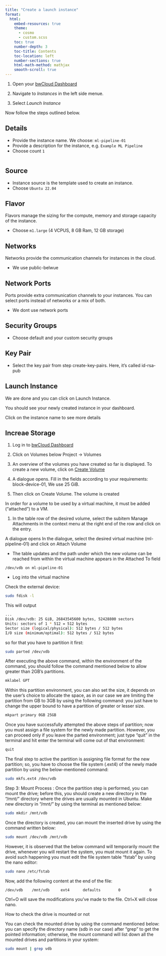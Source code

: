 ```yaml
---
title: "Create a launch instance" 
format: 
  html: 
    embed-resources: true
    theme: 
      - cosmo 
      - custom.scss 
    toc: true 
    number-depth: 3  
    toc-title: Contents 
    toc-location: left 
    number-sections: true 
    html-math-method: mathjax 
    smooth-scroll: true 
---
```





1. Open your [bwCloud Dashboard](https://portal.bw-cloud.org)

1. Navigate to *Instances* in the left side menue.

1. Select *Launch Instance*


Now follow the steps outlined below.

## Details

 - Provide the instance name. We choose: `ml-pipeline-01`
 - Provide a description for the instance, e.g. `Example ML Pipeline`
 - Choose count `1`

![]()


## Source

- Instance source is the template used to create an instance.
- Choose `Ubuntu 22.04`


## Flavor

Flavors manage the sizing for the compute, memory and storage capacity of the instance.

- Choose `m1.large` (4 VCPUS, 8 GB Ram, 12 GB storage)

## Networks

Networks provide the communication channels for instances in the cloud.

- We use public-belwue

## Network Ports

Ports provide extra communication channels to your instances. You can select ports instead of networks or a mix of both.

- We dont use network ports

## Security Groups

- Choose default and your custom security groups

## Key Pair

- Select the key pair from step create-key-pairs. Here, it's called id-rsa-pub

## Launch Instance

We are done and you can click on Launch Instance. 

You should see your newly created instance in your dashboard.

Click on the instance name to see more details


## Increae Storage

1. Log in to [bwCloud Dashboard](https://bw-cloud.org/q/d)

1. Click on Volumes below Project → Volumes

1. An overview of the volumes you have created so far is displayed. To create a new volume, click on [Create Volume](https://portal.bw-cloud.org/project/volumes/create/)

1. A dialogue opens. Fill in the fields according to your requirements: block-device-01, We use 25 GiB.

1. Then click on Create Volume. The volume is created


In order for a volume to be used by a virtual machine, it must be added ("attached") to a VM.

1. In the table row of the desired volume, select the subitem Manage Attachments in the context menu at the right end of the row and click on the entry. 

A dialogue opens
In the dialogue, select the desired virtual machine (ml-pipeline-01) and click on Attach Volume

- The table updates and the path under which the new volume can be reached from within the virtual machine appears in the Attached To field

```
/dev/vdb on ml-pipeline-01
```

- Log into the virtual machine 


Check the external device:


```bash
sudo fdisk -l
```

This will output

```bash
...
Disk /dev/vdb: 25 GiB, 26843545600 bytes, 52428800 sectors
Units: sectors of 1 * 512 = 512 bytes
Sector size (logical/physical): 512 bytes / 512 bytes
I/O size (minimum/optimal): 512 bytes / 512 bytes
```

so for that you have to partition it first:



```bash
sudo parted /dev/vdb

```

After executing the above command, within the environment of the command, you should follow the command mentioned below to allow greater than 2GB’s partitions.


```bash
mklabel GPT

```

Within this partition environment, you can also set the size, it depends on the user’s choice to allocate the space, as in our case we are limiting the partition from GB to 3GB by using the following command: you just have to change the upper bound to have a partition of greater or lesser size.


```bash
mkpart primary 0GB 25GB

```

Once you have successfully attempted the above steps of partition; now you must assign a file system for the newly made partition. However, you can proceed only if you leave the parted environment; just type “quit” in the terminal and hit enter the terminal will come out of that environment:


```bash
quit
```

The final step to active the partition is assigning file format for the new partition; so, you have to choose the file system (.ext4) of the newly made partition by using the below-mentioned command:


```bash
sudo mkfs.ext4 /dev/vdb

```

Step 3: Mount Process : Once the partition step is performed, you can mount the drive; before this, you should create a new directory in the “/mnt/” directory where the drives are usually mounted in Ubuntu. Make new directory in “/mnt/” by using the terminal as mentioned below:



```bash
sudo mkdir /mnt/vdb

```

Once the directory is created, you can mount the inserted drive by using the command written below:


```bash
sudo mount /dev/vdb /mnt/vdb

```

However, it is observed that the below command will temporarily mount the drive, whenever you will restart the system, you must mount it again. To avoid such happening you must edit the file system table “fstab” by using the nano editor:


```bash
sudo nano /etc/fstab

```

Now, add the following content at the end of the file:



```bash
/dev/vdb    /mnt/vdb     ext4      defaults        0             0

```


Ctrl+O will save the modifications you've made to the file. Ctrl+X will close nano. 


How to check the drive is mounted or not

You can check the mounted drive by using the command mentioned below: you can specify the directory name (sdb in our case) after “grep” to get the pointed information; otherwise, the mount command will list down all the mounted drives and partitions in your system:


```bash
sudo mount | grep vdb

```
